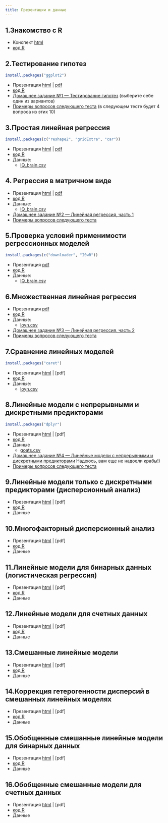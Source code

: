 ```yaml
---
title: Презентации и данные
---
```


## 1.Знакомство с R 

- Конспект [html](01_intro_to_r.html)
- [код R](01_code_intro_to_r.R)

## 2.Тестирование гипотез

```r
install.packages("ggplot2")
```
- Презентация [html](02_hypothesis_testing.html) |  [pdf](02_hypothesis_testing.pdf)
- [код R](02_code_hypothesis_testing.R)
- [Домашнее задание №1 --- Тестирование гипотез](hw/hw1_t-test-cholest.zip) (выберите себе один из вариантов)
- [Примеры вопросов следующего теста](test_handouts/02-ttest-handout-test1.pdf) (в следующем тесте будет 4 вопроса из этих 10)

## 3.Простая линейная регрессия 

```r
install.packages(c("reshape2", "gridExtra", "car"))
```

- Презентация [html](03_LM.html) | [pdf](03_LM.pdf)
- [код R](03_code_LM.R)
- Данные:
    - [IQ_brain.csv](data/IQ_brain.csv)

## 4. Регрессия в матричном виде

- Презентация [html](04_Introduction_to_matrix_algebra.html) | [pdf](04_Introduction_to_matrix_algebra.pdf)
- [код R](04_code_Introduction_to_matrix_algebra.R)
- Данные:
    - [IQ_brain.csv](data/IQ_brain.csv)
- [Домашнее задание №2 --- Линейная регрессия, часть 1](hw/hw2_lin-regr-crabs.zip)
- [Примеры вопросов следующего теста](test_handouts/03-regr-handout-test1.pdf)


## 5.Проверка условий применимости регрессионных моделей 

```r
install.packages(c("downloader", "ISwR"))
```

- Презентация [pdf](05_model_validation.pdf)
- [код R](05_code_model_validation.R)
- Данные:
    - [IQ_brain.csv](data/IQ_brain.csv)

## 6.Множественная линейная регрессия 

- Презентация [pdf](06_multiple_LM.pdf)
- [код R](06_code_multiple_LM.R)
- Данные:
    - [loyn.csv](data/loyn.csv)

- [Домашнее задание №3 --- Линейная регрессия, часть 2](hw/hw3_lin-regr-crabs-assump.zip) 
- [Примеры вопросов следующего теста](test_handouts/04-multregr-handout-test1.pdf)

## 7.Сравнение линейных моделей 
```r
install.packages("caret")
```

- Презентация [html](07_model_selection.html) | [pdf]
- [код R](07_code_model_selection.R)
- Данные:
    - [loyn.csv](data/loyn.csv)
    

## 8.Линейные модели с непрерывными и дискретными предикторами 

```r
install.packages("dplyr")
```

- Презентация [html](08_LM_with_continuous_and_discrete_predictors.html) | [pdf]
- [код R](08_code_LM_with_continuous_and_discrete_predictors.R)
- Данные
    - [goats.csv](data/goats.csv)

- [Домашнее задание №4 --- Линейные модели с непрерывными и дискретными предикторами](hw/hw4_ancova-crabs.zip) Надеюсь, вам еще не надоели крабы!)
- [Примеры вопросов следующего теста](test_handouts/05-mregr-handout-test1.pdf)

## 9.Линейные модели только с дискретными предикторами (дисперсионный анализ) 

- Презентация [html](09_anova.html) | [pdf]
- [код R](09_code_anova.R)
- Данные

## 10.Многофакторный дисперсионный анализ 

- Презентация [html](10_two-way_anova_and_interactions.html) | [pdf]
- [код R](10_code_two-way_anova_and_interactions.R)
- Данные

## 11.Линейные модели для бинарных данных (логистическая регрессия) 

- Презентация [html](11_GLM_binary.html) | [pdf]
- [код R](11_code_GLM_binary.R)
- Данные

## 12.Линейные модели для счетных данных 

- Презентация [html](12_general_linear_models_for_count_data.html) | [pdf]
- [код R](12_GLM_count.R)
- Данные

## 13.Смешанные линейные модели 

- Презентация [html](13_GLMM_gaussian.html) | [pdf]
- [код R](13_code_GLMM_gaussian_st.R)
- Данные

## 14.Коррекция гетерогенности дисперсий в смешанных линейных моделях 

- Презентация [html](14_variance_structure.html) | [pdf]
- [код R](14_code_variance_structure.R)
- Данные

## 15.Обобщенные смешанные линейные модели для бинарных данных 

- Презентация [html](15_GLMM_binary.html) | [pdf]
- [код R](15_code_GLMM_binary.R)
- Данные

## 16.Обобщенные смешанные модели для счетных данных 

- Презентация [html](16_GLMM_count.html) | [pdf]
- [код R](16_code_GLMM_count.R)
- Данные

